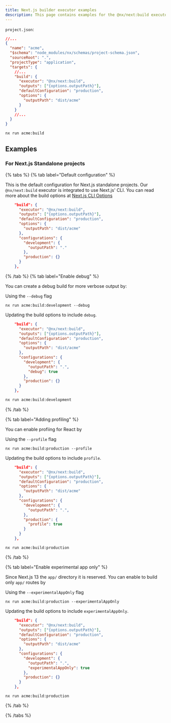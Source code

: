 ```yaml
---
title: Next.js builder executor examples
description: This page contains examples for the @nx/next:build executor.
---
```


`project.json`:

```json
//...
{
  "name": "acme",
  "$schema": "node_modules/nx/schemas/project-schema.json",
  "sourceRoot": ".",
  "projectType": "application",
  "targets": {
    //...
    "build": {
      "executor": "@nx/next:build",
      "outputs": ["{options.outputPath}"],
      "defaultConfiguration": "production",
      "options": {
        "outputPath": "dist/acme"
      }
    }
    //...
  }
}
```

```bash
nx run acme:build
```

## Examples

### For Next.js Standalone projects

{% tabs %}
{% tab label="Default configuration" %}

This is the default configuration for Next.js standalone projects. Our `@nx/next:build` executor is integrated to use Next.js' CLI. You can read more about the build options at [Next.js CLI Options](https://nextjs.org/docs/app/api-reference/next-cli)

```json
    "build": {
      "executor": "@nx/next:build",
      "outputs": ["{options.outputPath}"],
      "defaultConfiguration": "production",
      "options": {
        "outputPath": "dist/acme"
      },
      "configurations": {
        "development": {
          "outputPath": "."
        },
        "production": {}
      }
    },
```

{% /tab %}
{% tab label="Enable debug" %}

You can create a debug build for more verbose output by:

Using the `--debug` flag

```shell
nx run acme:build:development --debug
```

Updating the build options to include `debug`.

```json
    "build": {
      "executor": "@nx/next:build",
      "outputs": ["{options.outputPath}"],
      "defaultConfiguration": "production",
      "options": {
        "outputPath": "dist/acme"
      },
      "configurations": {
        "development": {
          "outputPath": ".",
          "debug": true
        },
        "production": {}
      }
    },
```

```bash
nx run acme:build:development
```

{% /tab %}

{% tab label="Adding profiling" %}

You can enable profiing for React by

Using the `--profile` flag

```shell
nx run acme:build:production --profile
```

Updating the build options to include `profile`.

```json
    "build": {
      "executor": "@nx/next:build",
      "outputs": ["{options.outputPath}"],
      "defaultConfiguration": "production",
      "options": {
        "outputPath": "dist/acme"
      },
      "configurations": {
        "development": {
          "outputPath": ".",
        },
        "production": {
          "profile": true
        }
      }
    },
```

```shell
nx run acme:build:production
```

{% /tab %}

{% tab label="Enable experimental app only" %}

Since Next.js 13 the `app/` directory it is reserved.
You can enable to build only `app/` routes by

Using the `--experimentalAppOnly` flag

```shell
nx run acme:build:production --experimentalAppOnly
```

Updating the build options to include `experimentalAppOnly`.

```json
    "build": {
      "executor": "@nx/next:build",
      "outputs": ["{options.outputPath}"],
      "defaultConfiguration": "production",
      "options": {
        "outputPath": "dist/acme"
      },
      "configurations": {
        "development": {
          "outputPath": ".",
          "experimentalAppOnly": true
        },
        "production": {}
      }
    },
```

```shell
nx run acme:build:production
```

{% /tab %}

{% /tabs %}
